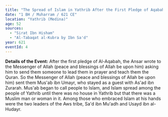 ```yaml
---
title: "The Spread of Islam in Yathrib After the First Pledge of Aqabah"
date: "1 BH / Muharram / 621 CE"
location: "Yathrib (Medina)"
age: 52
sources:
  - "Sirat Ibn Hisham"
  - "Al-Tabaqat al-Kubra by Ibn Sa'd"
year: 621
eventId: 4
---
```

**Details of the Event:**
After the first pledge of Al-Aqabah, the Ansar wrote to the Messenger of Allah (peace and blessings of Allah be upon him) asking him to send them someone to lead them in prayer and teach them the Quran. So the Messenger of Allah (peace and blessings of Allah be upon him) sent them Mus'ab ibn Umayr, who stayed as a guest with As'ad ibn Zurarah. Mus'ab began to call people to Islam, and Islam spread among the people of Yathrib until there was no house in Yathrib but that there was a Muslim man or woman in it. Among those who embraced Islam at his hands were the two leaders of the Aws tribe, Sa'd ibn Mu'adh and Usayd ibn al-Hudayr.